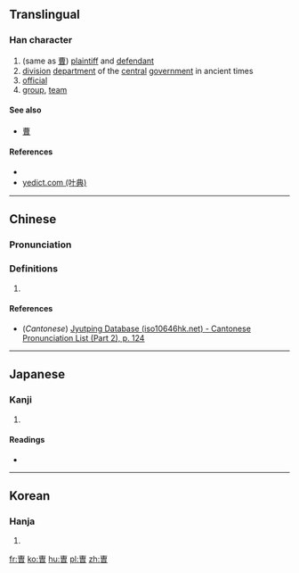 ==Translingual==

===Han character===
{{Han char|rn=73|rad=曰|as=06|sn=10|four=|canj=YWA|ids=⿱𤰔曰}}

# (same as [[曹]]) [[plaintiff]] and [[defendant]]
# [[division]] [[department]] of the [[central]] [[government]] in ancient times
# [[official]]
# [[group]], [[team]]

====See also====
* [[曹]] <!-- graphically similar -->

====References====
* {{Han ref|kx=0503.011|hdz=21506.050|uh=66FA|ud=26362}}
* [http://yedict.com/htm/66/66FA.htm yedict.com (叶典)]

----

==Chinese==
{{zh-forms}}

===Pronunciation===
{{zh-pron
|m=cáo
|c=cou4
|mc=
|oc=
|ma=
|cat=n
}}

===Definitions===
# {{rfdef|lang=zh}}

====References====
* (''Cantonese'') [http://www.iso10646hk.net/jp/document/download.jsp Jyutping Database (iso10646hk.net) - Cantonese Pronunciation List (Part 2), p. 124]

----

==Japanese==

===Kanji===
{{ja-kanji|grade=|rs=曰06}}

# {{defn|lang=ja|sort=曰06}}

====Readings====
* {{ja-readings|on=[[そう]] (sō)|kun=[[つかさ]] (tsukasa), [[ともがら]] (tomogara), [[へや]] (heya)}}

----

==Korean==

===Hanja===
{{ko-hanja|hangeul=조|eumhun=|rv=jo|mr=cho|y=co}}

# {{defn|lang=ko|sort=曰06}}

[[fr:曺]]
[[ko:曺]]
[[hu:曺]]
[[pl:曺]]
[[zh:曺]]